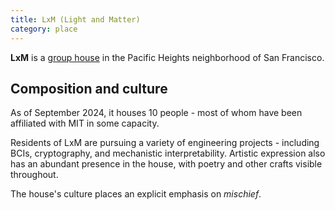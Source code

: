 ```yaml
---
title: LxM (Light and Matter)
category: place
---
```


**LxM** is a [group house](/group-housing) in the Pacific Heights neighborhood of San Francisco.

<ImageCard
  name="Entering LxM's hardware space"
  imageSrc="/images/lxm/hardware.jpg"
/>

## Composition and culture

As of September 2024, it houses 10 people - most of whom have been affiliated with MIT in some capacity.

Residents of LxM are pursuing a variety of engineering projects - including BCIs, cryptography, and mechanistic interpretability. Artistic expression also has an abundant presence in the house, with poetry and other crafts visible throughout.

The house's culture places an explicit emphasis on _mischief_.
